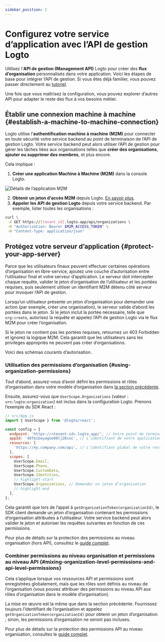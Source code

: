 ```yaml
---
sidebar_position: 2
---
```


# Configurez votre service d’application avec l’API de gestion Logto

Utilisez l’**API de gestion (Management API)** Logto pour créer des **flux d’organisation** personnalisés dans votre application. Voici les étapes de base pour intégrer l’API de gestion. Si vous êtes déjà familier, vous pouvez passer directement au [tutoriel](/integrate-logto/interact-with-management-api).

Une fois que vous maîtrisez la configuration, vous pouvez explorer d’autres API pour adapter le reste des flux à vos besoins métier.

## Établir une connexion machine à machine \{#establish-a-machine-to-machine-connection}

Logto utilise l’**authentification machine à machine (M2M)** pour connecter en toute sécurité votre service backend au point de terminaison de l’API de gestion Logto.
Votre service backend peut alors utiliser l’API de gestion pour gérer les tâches liées aux organisations telles que **créer des organisations**, **ajouter ou supprimer des membres**, et plus encore.

Cela implique :

1. **Créer une application Machine à Machine (M2M)** dans la console Logto.

<img src="/img/assets/m2m-app.png" alt="Détails de l’application M2M" />

2. **Obtenir un jeton d’accès M2M** depuis Logto. [En savoir plus](/integrate-logto/interact-with-management-api#fetch-an-access-token).
3. **Appeler les API de gestion Logto** depuis votre service backend. Par exemple, lister toutes les organisations :

```bash
curl \
 -X GET https://[tenant_id].logto.app/api/organizations \
 -H "Authorization: Bearer $M2M_ACCESS_TOKEN" \
 -H "Content-Type: application/json"
```

## Protégez votre serveur d’application \{#protect-your-app-server}

Parce que les utilisateurs finaux peuvent effectuer certaines opérations d’organisation en libre-service, ajoutez une couche d’autorisation entre l’utilisateur final et votre serveur d’application. Le serveur doit intercepter chaque requête, valider le jeton d’organisation de l’utilisateur et les portées requises, puis seulement utiliser un identifiant M2M détenu côté serveur pour invoquer l’API de gestion.

Lorsqu’un utilisateur présente un jeton d’organisation pour demander une action (par exemple, créer une organisation), le serveur valide d’abord les portées dans le jeton. Si le jeton inclut la portée nécessaire, telle que `org:create`, autorisez la requête et appelez l’API de gestion Logto via le flux M2M pour créer l’organisation.

Si le jeton ne contient pas les portées requises, retournez un 403 Forbidden et ignorez la logique M2M. Cela garantit que les utilisateurs sans les privilèges appropriés ne peuvent pas créer d’organisations.

Voici des schémas courants d’autorisation.

### Utilisation des permissions d’organisation \{#using-organization-permissions}

Tout d’abord, assurez-vous d’avoir défini les permissions et rôles d’organisation dans votre modèle d’organisation dans [la section précédente](/end-user-flows/organization-experience/organization-management#define-access-control-within-organizations).

Ensuite, assurez-vous que `UserScope.Organizations` (valeur : `urn:logto:organization`) est inclus dans la configuration Logto. Prenons l’exemple du SDK React :

```jsx
// src/App.js
import { UserScope } from '@logto/react';

const config = {
  endpoint: 'https://<tenant-id>.logto.app/', // Votre point de terminaison Logto
  appId: '40fmibayagoo00lj26coc', // L’identifiant de votre application
  resources: [
    'https://my.company.com/api', // L’identifiant global de votre ressource API
  ],
  scopes: [
    UserScope.Email,
    UserScope.Phone,
    UserScope.CustomData,
    UserScope.Identities,
    // highlight-start
    UserScope.Organizations, // Demander un jeton d’organisation
    // highlight-end
  ],
};
```

Cela garantit que lors de l’appel à `getOrganizationToken(organizationId)`, le SDK client demande un jeton d’organisation contenant les permissions d’organisation attribuées à l’utilisateur. Votre service backend peut alors valider le jeton et autoriser les requêtes suivantes en fonction de ces permissions.

Pour plus de détails sur la protection des permissions au niveau organisation (hors API), consultez le [guide complet](/authorization/organization-permissions).

### Combiner permissions au niveau organisation et permissions au niveau API \{#mixing-organization-level-permissions-and-api-level-permissions}

Cela s’applique lorsque vos ressources API et permissions sont enregistrées globalement, mais que les rôles sont définis au niveau de l’organisation (vous pouvez attribuer des permissions au niveau API aux rôles d’organisation dans le modèle d’organisation).

La mise en œuvre est la même que dans la section précédente. Fournissez toujours l’identifiant de l’organisation et appelez `getOrganizationToken(organizationId)` pour obtenir un jeton d’organisation ; sinon, les permissions d’organisation ne seront pas incluses.

Pour plus de détails sur la protection des permissions API au niveau organisation, consultez le [guide complet](/authorization/organization-level-api-resources).
